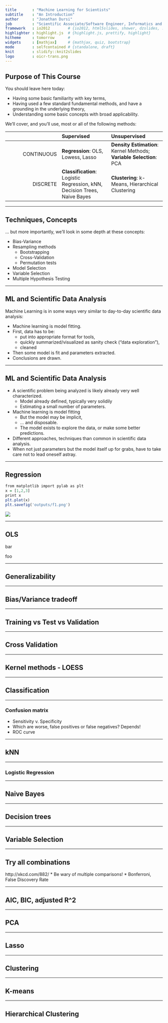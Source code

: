 ```yaml
---
title       : "Machine Learning for Scientists"
subtitle    : "An Introduction"
author      : "Jonathan Dursi"
job         : "Scientific Associate/Software Engineer, Informatics and Biocomputing, OICR"
framework   : io2012        # {io2012, html5slides, shower, dzslides, ...}
highlighter : highlight.js  # {highlight.js, prettify, highlight}
hitheme     : tomorrow      # 
widgets     : [mathjax]     # {mathjax, quiz, bootstrap}
mode        : selfcontained # {standalone, draft}
knit        : slidify::knit2slides
logo        : oicr-trans.png
---
```


## Purpose of This Course

You should leave here today:

* Having some basic familiarity with key terms,
* Having used a few standard fundamental methods, and have a grounding in the underlying theory,
* Understanding some basic concepts with broad applicability.

We'll cover, and you'll use, most or all of the following methods:

|                |  Supervised   |  Unsupervised|
|---------------:|:--------------|:---------------|
|  CONTINUOUS    |  **Regression**:  OLS, Lowess, Lasso |   **Density Estimation**: Kernel Methods; **Variable Selection**: PCA |
|  DISCRETE      |  **Classification**:  Logistic Regression, kNN, Decision Trees, Naive Bayes |   **Clustering**: k-Means, Hierarchical Clustering |


---

## Techniques, Concepts

... but more importantly, we'll look in some depth at these concepts:

* Bias-Variance
* Resampling methods
    * Bootstrapping
    * Cross-Validation
    * Permutation tests
* Model Selection
* Variable Selection
* Multiple Hypothesis Testing

---

## ML and Scientific Data Analysis

Machine Learning is in some ways very similar to day-to-day scientific data analysis:

* Machine learning is model fitting.
* First, data has to be:
    * put into appropriate format for tools,
    * quickly summarized/visualized as sanity check ("data exploration"),
    * cleaned
* Then some model is fit and parameters extracted.
* Conclusions are drawn.

---

## ML and Scientific Data Analysis

* A scientific problem being analyzed is likely already very well characterized.
    * Model already defined, typically very solidily
    * Estimating a small number of parameters.
* Machine learning is model fitting
    * But the model may be implicit,
    * ... and disposable.
    * The model exists to explore the data, or make some better predictions.
* Different approaches, techniques than common in scientific data analysis.
* When not just parameters but the model itself up for grabs, have to take care not to lead oneself astray.

---

## Regression

```r
from matplotlib import pylab as plt
x = [1,2,3]
print x
plt.plot(x)
plt.savefig('outputs/f1.png')
```

![](./outputs/f1.png)


---

## OLS

bar

foo

---

## Generalizability


---



## Bias/Variance tradeoff

---



## Training vs Test vs Validation

---



## Cross Validation

---


## Kernel methods - LOESS

---


## Classification

---


### Confusion matrix
* Sensitivity v. Specificity
* Which are worse, false positives or false negatives? Depends!
* ROC curve

---


## kNN

---


### Logistic Regression

---


## Naive Bayes

---


## Decision trees

---


## Variable Selection

---


## Try all combinations
http://xkcd.com/882/
* Be wary of multiple comparisons!
* Bonferroni, False Discovery Rate

---


## AIC, BIC, adjusted R^2

---

## PCA

---

## Lasso

---



## Clustering


---

## K-means

---


## Hierarchical Clustering





